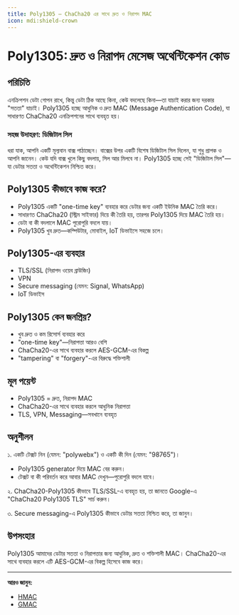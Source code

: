 ```yaml
---
title: Poly1305 — ChaCha20 এর সাথে দ্রুত ও নিরাপদ MAC
icon: mdi:shield-crown
---
```


# Poly1305: দ্রুত ও নিরাপদ মেসেজ অথেন্টিকেশন কোড

## পরিচিতি

এনক্রিপশন ডেটা গোপন রাখে, কিন্তু ডেটা ঠিক আছে কিনা, কেউ বদলেছে কিনা—তা যাচাই করার জন্য দরকার "সততা" যাচাই। Poly1305 হচ্ছে আধুনিক ও দ্রুত MAC (Message Authentication Code), যা সাধারণত ChaCha20 এনক্রিপশনের সাথে ব্যবহৃত হয়।

### সহজ উদাহরণ: ডিজিটাল সিল

ধরা যাক, আপনি একটি মূল্যবান বাক্স পাঠাচ্ছেন। বাক্সের উপর একটি বিশেষ ডিজিটাল সিল দিলেন, যা শুধু প্রাপক ও আপনি জানেন। কেউ যদি বাক্স খুলে কিছু বদলায়, সিল আর মিলবে না। Poly1305 হচ্ছে সেই "ডিজিটাল সিল"—যা ডেটার সততা ও অথেন্টিকেশন নিশ্চিত করে।

## Poly1305 কীভাবে কাজ করে?
- Poly1305 একটি "one-time key" ব্যবহার করে ডেটার জন্য একটি ইউনিক MAC তৈরি করে।
- সাধারণত ChaCha20 (স্ট্রিম সাইফার) দিয়ে কী তৈরি হয়, তারপর Poly1305 দিয়ে MAC তৈরি হয়।
- ডেটা বা কী বদলালে MAC পুরোপুরি বদলে যায়।
- Poly1305 খুব দ্রুত—কম্পিউটার, মোবাইল, IoT ডিভাইসে সহজে চলে।

## Poly1305-এর ব্যবহার
- TLS/SSL (নিরাপদ ওয়েব ব্রাউজিং)
- VPN
- Secure messaging (যেমন: Signal, WhatsApp)
- IoT ডিভাইস

## Poly1305 কেন জনপ্রিয়?
- খুব দ্রুত ও কম রিসোর্স ব্যবহার করে
- "one-time key"—নিরাপত্তা আরও বেশি
- ChaCha20-এর সাথে ব্যবহার করলে AES-GCM-এর বিকল্প
- "tampering" বা "forgery"-এর বিরুদ্ধে শক্তিশালী

## মূল পয়েন্ট
- Poly1305 = দ্রুত, নিরাপদ MAC
- ChaCha20-এর সাথে ব্যবহার করলে আধুনিক নিরাপত্তা
- TLS, VPN, Messaging—সবখানে ব্যবহৃত

## অনুশীলন

১. একটি টেক্সট নিন (যেমন: "polywebx") ও একটি কী দিন (যেমন: "98765")।
   - Poly1305 generator দিয়ে MAC বের করুন।
   - টেক্সট বা কী পরিবর্তন করে আবার MAC দেখুন—পুরোপুরি বদলে যাবে।

২. ChaCha20-Poly1305 কীভাবে TLS/SSL-এ ব্যবহৃত হয়, তা জানতে Google-এ "ChaCha20 Poly1305 TLS" সার্চ করুন।

৩. Secure messaging-এ Poly1305 কীভাবে ডেটার সততা নিশ্চিত করে, তা জানুন।

## উপসংহার

Poly1305 আমাদের ডেটার সততা ও নিরাপত্তার জন্য আধুনিক, দ্রুত ও শক্তিশালী MAC। ChaCha20-এর সাথে ব্যবহার করলে এটি AES-GCM-এর বিকল্প হিসেবে কাজ করে।

---

**আরও জানুন:**
- [HMAC](/encryption/hmac)
- [GMAC](/encryption/gmac)
